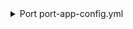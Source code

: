 <details>

<summary> Port port-app-config.yml </summary>

```yaml showLineNumbers
resources:
  - kind: repository
    selector:
      query: "true"
    port:
      entity:
        mappings:
          identifier: .name
          title: .name
          blueprint: '"repository"'
          properties:
            readme: file://README.md
            url: .html_url
            defaultBranch: .default_branch
  - kind: pull-request
    selector:
      query: "true"
    port:
      entity:
        mappings:
          identifier: .head.repo.name + (.id|tostring)
          title: .title
          blueprint: '"pull_request"'
          properties:
            creator: .user.login
            assignees: "[.assignees[].login]"
            reviewers: "[.requested_reviewers[].login]"
            status: .status
            closedAt: .closed_at
            updatedAt: .updated_at
            mergedAt: .merged_at
            description: .body
            prNumber: .id
            link: .html_url
          relations:
            repository: .head.repo.name
  - kind: folder
    selector:
      query: "true"
      folders:
        - path: "*" # Using "*" will ingest the folders from the root of each of repository as entities
          repos: # Add any repositories you want to map folders from to the following list
            - backend-service
            - frontend-service
    port:
      entity:
        mappings:
          identifier: .folder.name
          title: .folder.name
          blueprint: '"folder"'
          properties:
            url: >-
              .repo.html_url + "/tree/" + .repo.default_branch  + "/" +
              .folder.path
            readme: file://README.md
          relations:
            repository: .repo.name
```

</details>
